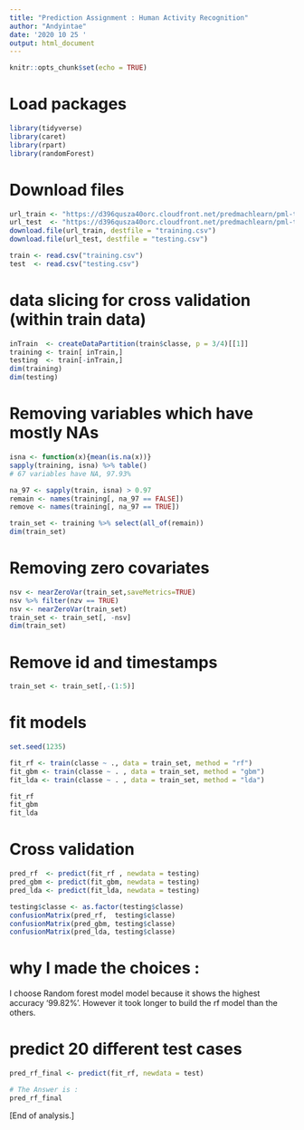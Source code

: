 ---
title: "Prediction Assignment : Human Activity Recognition"
author: "Andyintae"
date: '2020 10 25 '
output: html_document
---

```{r setup, include=FALSE}
knitr::opts_chunk$set(echo = TRUE)
```

# Load packages  
```{r}
library(tidyverse)
library(caret)
library(rpart)
library(randomForest)
```


# Download files  
```{r}

url_train <- "https://d396qusza40orc.cloudfront.net/predmachlearn/pml-training.csv"
url_test  <- "https://d396qusza40orc.cloudfront.net/predmachlearn/pml-testing.csv"
download.file(url_train, destfile = "training.csv")
download.file(url_test, destfile = "testing.csv")

train <- read.csv("training.csv")
test  <- read.csv("testing.csv")

```

# data slicing for cross validation (within train data)  
```{r}
inTrain  <- createDataPartition(train$classe, p = 3/4)[[1]]
training <- train[ inTrain,]
testing  <- train[-inTrain,]
dim(training)
dim(testing) 


```


# Removing variables which have mostly NAs  
```{r}
isna <- function(x){mean(is.na(x))}
sapply(training, isna) %>% table()
# 67 variables have NA, 97.93% 

na_97 <- sapply(train, isna) > 0.97
remain <- names(training[, na_97 == FALSE])
remove <- names(training[, na_97 == TRUE])

train_set <- training %>% select(all_of(remain))
dim(train_set)
```


# Removing zero covariates  
```{r}
nsv <- nearZeroVar(train_set,saveMetrics=TRUE)
nsv %>% filter(nzv == TRUE)
nsv <- nearZeroVar(train_set)
train_set <- train_set[, -nsv]
dim(train_set)
```


# Remove id and timestamps  
```{r}
train_set <- train_set[,-(1:5)]
```


# fit models  
```{r include=FALSE}
set.seed(1235)

fit_rf <- train(classe ~ ., data = train_set, method = "rf")  
fit_gbm <- train(classe ~ . , data = train_set, method = "gbm")
fit_lda <- train(classe ~ . , data = train_set, method = "lda")
```

```{r}
fit_rf
fit_gbm
fit_lda
```



# Cross validation
```{r}
pred_rf  <- predict(fit_rf , newdata = testing)
pred_gbm <- predict(fit_gbm, newdata = testing)
pred_lda <- predict(fit_lda, newdata = testing)

testing$classe <- as.factor(testing$classe)
confusionMatrix(pred_rf,  testing$classe)
confusionMatrix(pred_gbm, testing$classe)
confusionMatrix(pred_lda, testing$classe)
```


# why I made the choices :  
 I choose Random forest model model because it shows the highest accuracy '99.82%'. 
 However it took longer to build the rf model than the others.  


# predict 20 different test cases  
```{r}
pred_rf_final <- predict(fit_rf, newdata = test)

# The Answer is : 
pred_rf_final
```

[End of analysis.]  






